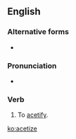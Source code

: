 ==English==

===Alternative forms===
* {{l|en|acetise}} {{qualifier|UK, rare}}

===Pronunciation===
* {{IPA|/æsətaɪz/|lang=en}}

===Verb===
{{en-verb|acetiz}}

# {{label|en|rare}} To [[acetify]].

[[ko:acetize]]
